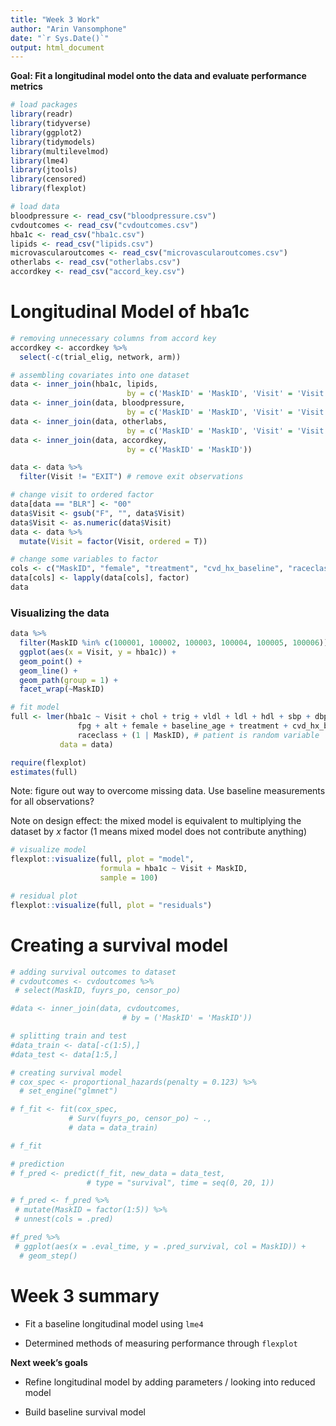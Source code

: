 ```yaml
---
title: "Week 3 Work"
author: "Arin Vansomphone"
date: "`r Sys.Date()`"
output: html_document
---
```


**Goal: Fit a longitudinal model onto the data and evaluate performance metrics**

```r
# load packages
library(readr)
library(tidyverse)
library(ggplot2)
library(tidymodels)
library(multilevelmod)
library(lme4)
library(jtools)
library(censored)
library(flexplot)

# load data
bloodpressure <- read_csv("bloodpressure.csv")
cvdoutcomes <- read_csv("cvdoutcomes.csv")
hba1c <- read_csv("hba1c.csv")
lipids <- read_csv("lipids.csv")
microvascularoutcomes <- read_csv("microvascularoutcomes.csv")
otherlabs <- read_csv("otherlabs.csv")
accordkey <- read_csv("accord_key.csv")
```

# Longitudinal Model of hba1c
```r
# removing unnecessary columns from accord key
accordkey <- accordkey %>%
  select(-c(trial_elig, network, arm))

# assembling covariates into one dataset
data <- inner_join(hba1c, lipids, 
                          by = c('MaskID' = 'MaskID', 'Visit' = 'Visit'))
data <- inner_join(data, bloodpressure, 
                          by = c('MaskID' = 'MaskID', 'Visit' = 'Visit'))
data <- inner_join(data, otherlabs, 
                          by = c('MaskID' = 'MaskID', 'Visit' = 'Visit'))
data <- inner_join(data, accordkey, 
                          by = c('MaskID' = 'MaskID'))

data <- data %>%
  filter(Visit != "EXIT") # remove exit observations

# change visit to ordered factor
data[data == "BLR"] <- "00"
data$Visit <- gsub("F", "", data$Visit)
data$Visit <- as.numeric(data$Visit)
data <- data %>%
  mutate(Visit = factor(Visit, ordered = T))

# change some variables to factor
cols <- c("MaskID", "female", "treatment", "cvd_hx_baseline", "raceclass")
data[cols] <- lapply(data[cols], factor)
data
```

### Visualizing the data
```r
data %>%
  filter(MaskID %in% c(100001, 100002, 100003, 100004, 100005, 100006)) %>%
  ggplot(aes(x = Visit, y = hba1c)) +
  geom_point() +
  geom_line() + 
  geom_path(group = 1) +
  facet_wrap(~MaskID)
```

```r
# fit model
full <- lmer(hba1c ~ Visit + chol + trig + vldl + ldl + hdl + sbp + dbp + hr + 
               fpg + alt + female + baseline_age + treatment + cvd_hx_baseline +
               raceclass + (1 | MaskID), # patient is random variable
           data = data)

require(flexplot)
estimates(full)
```

Note: figure out way to overcome missing data. Use baseline measurements for all observations? 

Note on design effect: the mixed model is equivalent to multiplying the dataset by $x$ factor (1 means mixed model does not contribute anything)

```r
# visualize model
flexplot::visualize(full, plot = "model",
                    formula = hba1c ~ Visit + MaskID,
                    sample = 100)
```

```r
# residual plot
flexplot::visualize(full, plot = "residuals")
```

# Creating a survival model
```r
# adding survival outcomes to dataset
# cvdoutcomes <- cvdoutcomes %>%
 # select(MaskID, fuyrs_po, censor_po)

#data <- inner_join(data, cvdoutcomes, 
                         # by = ('MaskID' = 'MaskID'))
```


```r
# splitting train and test
#data_train <- data[-c(1:5),]
#data_test <- data[1:5,]
```

```r
# creating survival model
# cox_spec <- proportional_hazards(penalty = 0.123) %>%
  # set_engine("glmnet")

# f_fit <- fit(cox_spec,
             # Surv(fuyrs_po, censor_po) ~ .,
             # data = data_train)

# f_fit
```

```r
# prediction
# f_pred <- predict(f_fit, new_data = data_test,
                 # type = "survival", time = seq(0, 20, 1))

# f_pred <- f_pred %>%
 # mutate(MaskID = factor(1:5)) %>%
 # unnest(cols = .pred)

#f_pred %>%
 # ggplot(aes(x = .eval_time, y = .pred_survival, col = MaskID)) +
  # geom_step()
```

# Week 3 summary

* Fit a baseline longitudinal model using `lme4`

* Determined methods of measuring performance through `flexplot`

**Next week's goals**

* Refine longitudinal model by adding parameters / looking into reduced model

* Build baseline survival model 
